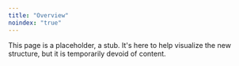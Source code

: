 ```yaml
---
title: "Overview"
noindex: "true"
---
```


This page is a placeholder, a stub. It's here to help visualize the new structure, but it is temporarily devoid of content.
